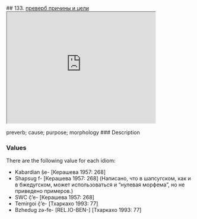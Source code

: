 ## 133. <a href =  'https://agricolamz.github.io/The_Circassian_Isoglosses_Database/133.html'>преверб причины и цели</a><div class='box'><iframe src='https://agricolamz.github.io/The_Circassian_Isoglosses_Database/133.html' width = '400px' height = '300px'></iframe></div>preverb; cause; purpose; morphology
### Description



### Values
There are the following value for each idiom:

* Kabardian  ṣ̂e- [Керашева 1957: 268] 
* Shapsug  f- [Керашева 1957: 268] (Написано, что в шапсугском, как и в бжедугском, может использоваться и "нулевая морфема", но не приведено примеров.)
* SWC  č̣’e- [Керашева 1957: 268] 
* Temirgoi  č̣’e- [Тхаркахо 1993: 77] 
* Bzhedug  zə-fe- [REL.IO-BEN-] [Тхаркахо 1993: 77] 

